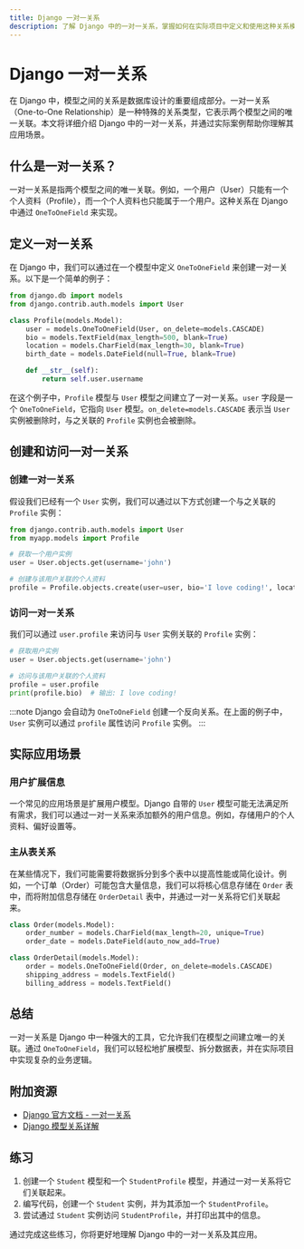 ```yaml
---
title: Django 一对一关系
description: 了解 Django 中的一对一关系，掌握如何在实际项目中定义和使用这种关系模型。
---
```


# Django 一对一关系

在 Django 中，模型之间的关系是数据库设计的重要组成部分。一对一关系（One-to-One Relationship）是一种特殊的关系类型，它表示两个模型之间的唯一关联。本文将详细介绍 Django 中的一对一关系，并通过实际案例帮助你理解其应用场景。

## 什么是一对一关系？

一对一关系是指两个模型之间的唯一关联。例如，一个用户（User）只能有一个个人资料（Profile），而一个个人资料也只能属于一个用户。这种关系在 Django 中通过 `OneToOneField` 来实现。

## 定义一对一关系

在 Django 中，我们可以通过在一个模型中定义 `OneToOneField` 来创建一对一关系。以下是一个简单的例子：

```python
from django.db import models
from django.contrib.auth.models import User

class Profile(models.Model):
    user = models.OneToOneField(User, on_delete=models.CASCADE)
    bio = models.TextField(max_length=500, blank=True)
    location = models.CharField(max_length=30, blank=True)
    birth_date = models.DateField(null=True, blank=True)

    def __str__(self):
        return self.user.username
```

在这个例子中，`Profile` 模型与 `User` 模型之间建立了一对一关系。`user` 字段是一个 `OneToOneField`，它指向 `User` 模型。`on_delete=models.CASCADE` 表示当 `User` 实例被删除时，与之关联的 `Profile` 实例也会被删除。

## 创建和访问一对一关系

### 创建一对一关系

假设我们已经有一个 `User` 实例，我们可以通过以下方式创建一个与之关联的 `Profile` 实例：

```python
from django.contrib.auth.models import User
from myapp.models import Profile

# 获取一个用户实例
user = User.objects.get(username='john')

# 创建与该用户关联的个人资料
profile = Profile.objects.create(user=user, bio='I love coding!', location='New York')
```

### 访问一对一关系

我们可以通过 `user.profile` 来访问与 `User` 实例关联的 `Profile` 实例：

```python
# 获取用户实例
user = User.objects.get(username='john')

# 访问与该用户关联的个人资料
profile = user.profile
print(profile.bio)  # 输出: I love coding!
```

:::note
Django 会自动为 `OneToOneField` 创建一个反向关系。在上面的例子中，`User` 实例可以通过 `profile` 属性访问 `Profile` 实例。
:::

## 实际应用场景

### 用户扩展信息

一个常见的应用场景是扩展用户模型。Django 自带的 `User` 模型可能无法满足所有需求，我们可以通过一对一关系来添加额外的用户信息。例如，存储用户的个人资料、偏好设置等。

### 主从表关系

在某些情况下，我们可能需要将数据拆分到多个表中以提高性能或简化设计。例如，一个订单（Order）可能包含大量信息，我们可以将核心信息存储在 `Order` 表中，而将附加信息存储在 `OrderDetail` 表中，并通过一对一关系将它们关联起来。

```python
class Order(models.Model):
    order_number = models.CharField(max_length=20, unique=True)
    order_date = models.DateField(auto_now_add=True)

class OrderDetail(models.Model):
    order = models.OneToOneField(Order, on_delete=models.CASCADE)
    shipping_address = models.TextField()
    billing_address = models.TextField()
```

## 总结

一对一关系是 Django 中一种强大的工具，它允许我们在模型之间建立唯一的关联。通过 `OneToOneField`，我们可以轻松地扩展模型、拆分数据表，并在实际项目中实现复杂的业务逻辑。

## 附加资源

- [Django 官方文档 - 一对一关系](https://docs.djangoproject.com/en/stable/topics/db/examples/one_to_one/)
- [Django 模型关系详解](https://realpython.com/django-models-a-beginners-guide/)

## 练习

1. 创建一个 `Student` 模型和一个 `StudentProfile` 模型，并通过一对一关系将它们关联起来。
2. 编写代码，创建一个 `Student` 实例，并为其添加一个 `StudentProfile`。
3. 尝试通过 `Student` 实例访问 `StudentProfile`，并打印出其中的信息。

通过完成这些练习，你将更好地理解 Django 中的一对一关系及其应用。